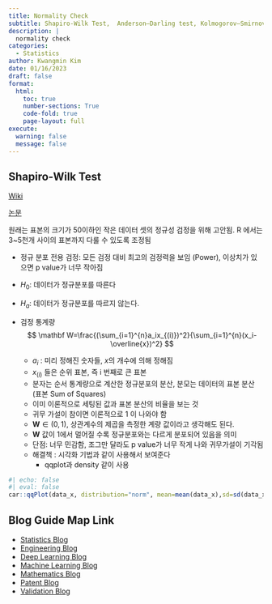 ```yaml
---
title: Normality Check
subtitle: Shapiro-Wilk Test,  Anderson–Darling test, Kolmogorov–Smirnov test, and Lilliefors test, qqplot
description: | 
  normality check  
categories:
  - Statistics
author: Kwangmin Kim
date: 01/16/2023
draft: false
format: 
  html:
    toc: true
    number-sections: True
    code-fold: true
    page-layout: full
execute: 
  warning: false
  message: false
---
```


## Shapiro-Wilk Test

[Wiki](https://en.wikipedia.org/wiki/Shapiro%E2%80%93Wilk_test)

[논문](https://bios.unc.edu/~mhudgens/bios/662/2008fall/Backup/wilkshapiro1965.pdf)

원래는 표본의 크기가 50이하인 작은 데이터 셋의 정규성 검정을 위해 고안됨. R 에서는 3~5천개 사이의 표본까지 다룰 수 있도록 조정됨

* 정규 분포 전용 검정: 모든 검정 대비 최고의 검정력을 보임 (Power), 이상치가 있으면 p value가 너무 작아짐
* $H_0$: 데이터가 정규분포를 따른다
* $H_a$: 데이터가 정규분포를 따르지 않는다.
* 검정 통계량
     $$ 
     \mathbf W=\frac{(\sum_{i=1}^{n}a_ix_{(i)})^2}{\sum_{i=1}^{n}(x_i-\overline{x})^2}
     $$

    * $a_i$ : 미리 정해진 숫자들, $x$의 개수에 의해 정해짐
    * $x_{(i)}$ 들은 순위 표본, 즉 i 번째로 큰 표본
    * 분자는 순서 통계량으로 계산한 정규분포의 분산, 분모는 데이터의 표본 분산 (표본 Sum of Squares)
    * 이미 이론적으로 세팅된 값과 표본 분산의 비율을 보는 것
    * 귀무 가설이 참이면 이론적으로 1 이 나와야 함
    * $\mathbf W \in (0,1)$, 상관계수의 제곱을 측정한 계량 값이라고 생각해도 된다.  
    * $\mathbf W$ 값이 1에서 멀어질 수록 정규분포와는 다르게 분포되어 있음을 의미 
    * 단점: 너무 민감함, 조그만 달라도 p value가 너무 작게 나와 귀무가설이 기각됨
    * 해결책 : 시각화 기법과 같이 사용해서 보여준다
        * qqplot과 density 같이 사용 

```r
#| echo: false
#| eval: false
car::qqPlot(data_x, distribution="norm", mean=mean(data_x),sd=sd(data_x),envelop=TRUE)
```

## Blog Guide Map Link

* [Statistics Blog](../guide_map/index.qmd)
* [Engineering Blog](../../Engineering/guide_map/index.qmd)
* [Deep Learning Blog](../../DL/guide_map/index.qmd)
* [Machine Learning Blog](../../ML/guide_map/index.qmd)
* [Mathematics Blog](../../Mathmatics/guide_map/index.qmd)
* [Patent Blog](../../Patent/guide_map/index.qmd)
* [Validation Blog](../../Validation/guide_map/index.qmd)
